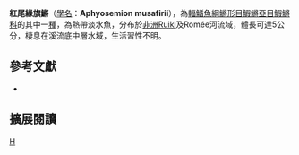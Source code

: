 {{Speciesbox 
| taxon = Aphyosemion musafirii
| status = NE
| status_system = IUCN3.1
| authority =  [[Van_der_Zee|Van der Zee]] & [[Sonnenberg|Sonnenberg]], 2011
| synonyms = 
}}
'''紅尾緣旗鱂'''（[[學名|學名]]：'''Aphyosemion musafirii'''），為[[輻鰭魚綱|輻鰭魚綱]][[鱂形目|鱂形目]][[鰕鱂亞目|鰕鱂亞目]][[鰕鱂科|鰕鱂科]]的其中一[[種|種]]，為熱帶淡水魚，分布於[[非洲|非洲]]Ruiki及Romée河流域，體長可達5公分，棲息在溪流底中層水域，生活習性不明。

== 參考文獻 ==
*{{FishBase_species|genus=Aphyosemion|species=musafirii |year=2014|month=7}}

== 擴展閱讀 ==
{{refbegin}}
{{wikispecies-inline|Aphyosemion musafirii |紅尾緣旗鱂}}
{{refend}}
{{Taxonbar|from=Q5500647}}

[[Category:旗鱂屬|H]]


{{魚類小作品}}